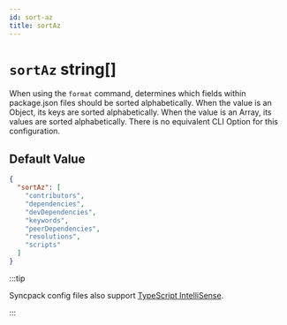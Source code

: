 ```yaml
---
id: sort-az
title: sortAz
---
```



# `sortAz` string[]

<Pills optional />

When using the `format` command, determines which fields within package.json
files should be sorted alphabetically. When the value is an Object, its keys are
sorted alphabetically. When the value is an Array, its values are sorted
alphabetically. There is no equivalent CLI Option for this configuration.

## Default Value

```json title=".syncpackrc"
{
  "sortAz": [
    "contributors",
    "dependencies",
    "devDependencies",
    "keywords",
    "peerDependencies",
    "resolutions",
    "scripts"
  ]
}
```

:::tip

Syncpack config files also support
[TypeScript IntelliSense](https://jamiemason.github.io/syncpack/config-file#typescript-intellisense).

:::
